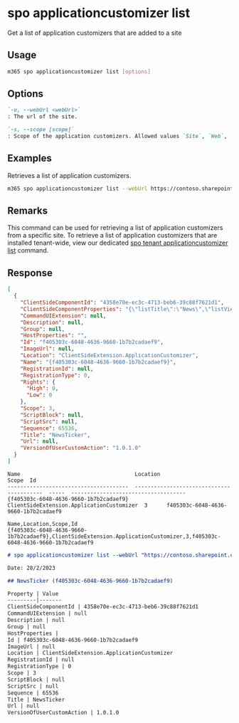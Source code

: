 
# spo applicationcustomizer list

Get a list of application customizers that are added to a site

## Usage

```sh
m365 spo applicationcustomizer list [options]
```

## Options

```md definition-list
`-u, --webUrl <webUrl>`
: The url of the site.

`-s, --scope [scope]`
: Scope of the application customizers. Allowed values `Site`, `Web`, `All`. Defaults to `All`.
```

<Global />

## Examples

Retrieves a list of application customizers.

```sh
m365 spo applicationcustomizer list --webUrl https://contoso.sharepoint.com/sites/sales
```

## Remarks

This command can be used for retrieving a list of application customizers from a specific site. To retrieve a list of application customizers that are installed tenant-wide, view our dedicated [spo tenant applicationcustomizer list](../tenant/tenant-applicationcustomizer-list.mdx) command.

## Response

<Tabs>
  <TabItem value="JSON">

  ```json
  [
    {
      "ClientSideComponentId": "4358e70e-ec3c-4713-beb6-39c88f7621d1",
      "ClientSideComponentProperties": "{\"listTitle\":\"News\",\"listViewTitle\":\"Published News\"}",
      "CommandUIExtension": null,
      "Description": null,
      "Group": null,
      "HostProperties": "",
      "Id": "f405303c-6048-4636-9660-1b7b2cadaef9",
      "ImageUrl": null,
      "Location": "ClientSideExtension.ApplicationCustomizer",
      "Name": "{f405303c-6048-4636-9660-1b7b2cadaef9}",
      "RegistrationId": null,
      "RegistrationType": 0,
      "Rights": {
        "High": 0,
        "Low": 0
      },
      "Scope": 3,
      "ScriptBlock": null,
      "ScriptSrc": null,
      "Sequence": 65536,
      "Title": "NewsTicker",
      "Url": null,
      "VersionOfUserCustomAction": "1.0.1.0"
    }
  ]
  ```

  </TabItem>
  <TabItem value="Text">

  ```text
  Name                                    Location                                   Scope  Id
  --------------------------------------  -----------------------------------------  -----  ------------------------------------
  {f405303c-6048-4636-9660-1b7b2cadaef9}  ClientSideExtension.ApplicationCustomizer  3      f405303c-6048-4636-9660-1b7b2cadaef9
  ```

  </TabItem>
  <TabItem value="CSV">

  ```csv
  Name,Location,Scope,Id
  {f405303c-6048-4636-9660-1b7b2cadaef9},ClientSideExtension.ApplicationCustomizer,3,f405303c-6048-4636-9660-1b7b2cadaef9
  ```

  </TabItem>
  <TabItem value="Markdown">

  ```md
  # spo applicationcustomizer list --webUrl "https://contoso.sharepoint.com"

  Date: 28/2/2023

  ## NewsTicker (f405303c-6048-4636-9660-1b7b2cadaef9)

  Property | Value
  ---------|-------
  ClientSideComponentId | 4358e70e-ec3c-4713-beb6-39c88f7621d1
  CommandUIExtension | null
  Description | null
  Group | null
  HostProperties |
  Id | f405303c-6048-4636-9660-1b7b2cadaef9
  ImageUrl | null
  Location | ClientSideExtension.ApplicationCustomizer
  RegistrationId | null
  RegistrationType | 0
  Scope | 3
  ScriptBlock | null
  ScriptSrc | null
  Sequence | 65536
  Title | NewsTicker
  Url | null
  VersionOfUserCustomAction | 1.0.1.0
  ```

  </TabItem>
</Tabs>
